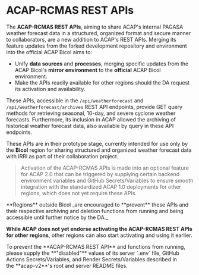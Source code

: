 
# ACAP-RCMAS REST APIs

The **ACAP-RCMAS REST APIs**, aiming to share ACAP's internal PAGASA weather forecast data in a structured, organized format and secure manner to collaborators, are a new addition to ACAP's REST APIs. Merging its feature updates from the forked development repository and environment into the official ACAP Bicol aims to:

- Unify **data sources** and **processes**, merging specific updates from the ACAP Bicol's **mirror environment** to the **official** ACAP Bicol environment.
- Make the APIs readily available for other regions should the DA request its activation and availability.

These APIs, accessible in the `/api/weatherforecast` and `/api/weatherforecast/archives` REST API endpoints, provide GET query methods for retrieving seasonal, 10-day, and severe cyclone weather forecasts. Furthermore, its inclusion in ACAP allowed the archiving of historical weather forecast data, also available by query in these API endpoints.

These APIs are in their prototype stage, currently intended for use only by the **Bicol** region for sharing structured and organized weather forecast data with IRRI as part of their collaboration project.

> Activation of the ACAP-RCMAS APIs is made into an optional feature for ACAP 2.0 that can be triggered by supplying certain backend environment variables and GitHub Secrets/Variables to ensure smooth integration with the standardized ACAP 1.0 deployments for other regions, which does not yet require these APIs.

<Callout type="info" emoji="ℹ️">
**Regions** outside Bicol _are encouraged to **prevent** these APIs and their respective archiving and deletion functions from running and being accessible until further notice by the DA._

**While ACAP does not yet endorse activating the ACAP-RCMAS REST APIs for other regions**, other regions can also start activating and using it earlier.
</Callout>

<Callout>
To prevent the **ACAP-RCMAS REST API** and functions from running, please supply the **"disabled"** values of its server `.env` file, GitHub Actions Secrets/Variables, and Render Secrets/Variables described in the **acap-v2**'s root and server README files.
</Callout>
